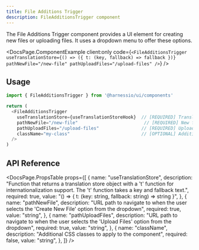 ```yaml
---
title: File Additions Trigger
description: FileAdditionsTrigger component
---
```


The File Additions Trigger component provides a UI element for creating new files or uploading files. It uses a dropdown menu to offer these options.


<DocsPage.ComponentExample
  client:only
  code={`<FileAdditionsTrigger
  useTranslationStore={() => ({ t: (key, fallback) => fallback })}
  pathNewFile="/new-file"
  pathUploadFiles="/upload-files"
/>`}
/>

## Usage

```typescript jsx
import { FileAdditionsTrigger } from '@harnessio/ui/components'

return (
  <FileAdditionsTrigger
    useTranslationStore={useTranslationStoreHook}  // [REQUIRED] Translation hook
    pathNewFile="/new-file"                         // [REQUIRED] New file path
    pathUploadFiles="/upload-files"                // [REQUIRED] Upload files path
    className="my-class"                           // [OPTIONAL] Additional CSS classes
  />
)
```

## API Reference

<DocsPage.PropsTable
  props={[
    {
      name: "useTranslationStore",
      description:
        "Function that returns a translation store object with a 't' function for internationalization support. The 't' function takes a key and fallback text.",
      required: true,
      value: "() => { t: (key: string, fallback: string) => string }",
    },
    {
      name: "pathNewFile",
      description:
        "URL path to navigate to when the user selects the 'Create New File' option from the dropdown",
      required: true,
      value: "string",
    },
    {
      name: "pathUploadFiles",
      description:
        "URL path to navigate to when the user selects the 'Upload Files' option from the dropdown",
      required: true,
      value: "string",
    },
    {
      name: "className",
      description: "Additional CSS classes to apply to the component",
      required: false,
      value: "string",
    },
  ]}
/>
